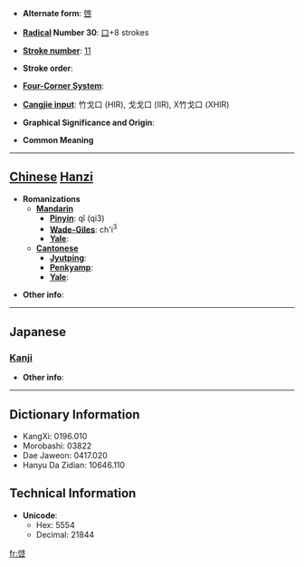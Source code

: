 * '''Alternate form''': [[啓]]

* '''[[Wiktionary:Chinese radical index| Radical]] Number 30''': [[Wiktionary:Chinese radical index 口|口]]+8 strokes

* '''[[Wiktionary:Chinese total strokes index|Stroke number]]''': [[Wiktionary:Chinese total strokes index 11|11]]

* '''Stroke order''': 

* '''[[Wiktionary:Chinese four corner index|Four-Corner System]]''': 

* '''[[Wiktionary:Chinese Cangjie index|Cangjie input]]''': 竹戈口 (HIR), 戈戈口 (IIR), X竹戈口 (XHIR)

* '''Graphical Significance and Origin''': 

* '''Common Meaning'''

----

== [[Chinese]] [[Hanzi]] ==

* '''Romanizations'''
** '''[[Mandarin]]'''
*** '''[[Pinyin]]''': qǐ (qi3)
*** '''[[Wade-Giles]]''': ch'i<sup>3</sup>
*** '''[[Yale]]''': 
** '''[[Cantonese]]'''
*** '''[[Jyutping]]''':
*** '''[[Penkyamp]]''': 
*** '''[[Yale]]''': 

* '''Other info''': 

----

==Japanese==
===[[Kanji]]===
{{kanji|on readings=[[けい]] (kei)|kun readings=}}

* '''Other info''':  

----

== Dictionary Information ==

* KangXi: 0196.010
* Morobashi: 03822
* Dae Jaweon: 0417.020
* Hanyu Da Zidian: 10646.110

== Technical Information ==

* '''Unicode''':
** Hex: 5554
** Decimal: 21844

[[fr:啔]]